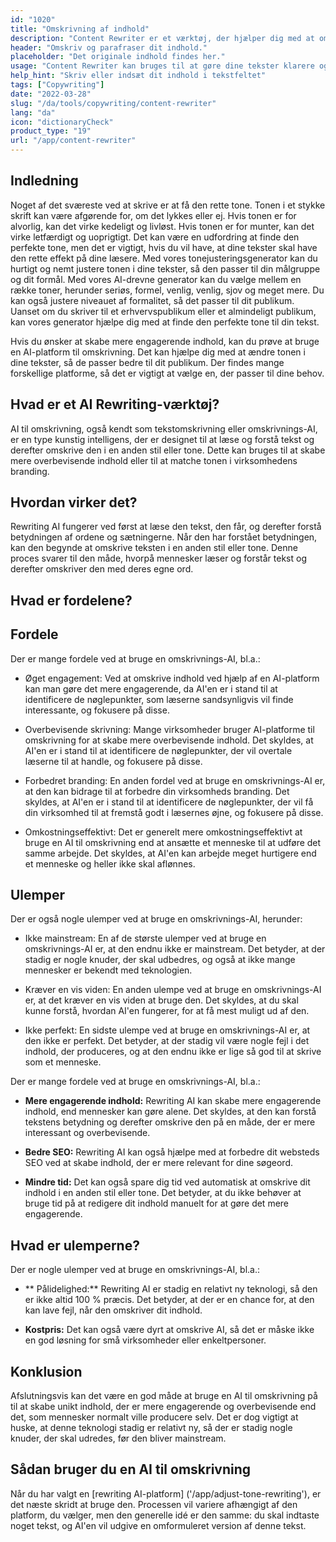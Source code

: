 ```yaml
---
id: "1020"
title: "Omskrivning af indhold"
description: "Content Rewriter er et værktøj, der hjælper dig med at omskrive og parafrasere dit indhold. Det bruges ofte til at forbedre klarheden i din tekst eller til at gøre din tekst mere unik. Content Rewriter kan også hjælpe dig med at forbedre din SEO ved at omskrive dit indhold, så det indeholder dine målnøgleord."
header: "Omskriv og parafraser dit indhold."
placeholder: "Det originale indhold findes her."
usage: "Content Rewriter kan bruges til at gøre dine tekster klarere og mere unikke eller til at forbedre din tekst. Det kan også hjælpe dig med at forbedre din SEO ved at omskrive dit indhold, så det indeholder dine målnøgleord."
help_hint: "Skriv eller indsæt dit indhold i tekstfeltet"
tags: ["Copywriting"]
date: "2022-03-28"
slug: "/da/tools/copywriting/content-rewriter"
lang: "da"
icon: "dictionaryCheck"
product_type: "19"
url: "/app/content-rewriter"
---
```


## Indledning

Noget af det sværeste ved at skrive er at få den rette tone. Tonen i et stykke skrift kan være afgørende for, om det lykkes eller ej. Hvis tonen er for alvorlig, kan det virke kedeligt og livløst. Hvis tonen er for munter, kan det virke letfærdigt og uoprigtigt. Det kan være en udfordring at finde den perfekte tone, men det er vigtigt, hvis du vil have, at dine tekster skal have den rette effekt på dine læsere. Med vores tonejusteringsgenerator kan du hurtigt og nemt justere tonen i dine tekster, så den passer til din målgruppe og dit formål. Med vores AI-drevne generator kan du vælge mellem en række toner, herunder seriøs, formel, venlig, venlig, sjov og meget mere. Du kan også justere niveauet af formalitet, så det passer til dit publikum. Uanset om du skriver til et erhvervspublikum eller et almindeligt publikum, kan vores generator hjælpe dig med at finde den perfekte tone til din tekst.

Hvis du ønsker at skabe mere engagerende indhold, kan du prøve at bruge en AI-platform til omskrivning. Det kan hjælpe dig med at ændre tonen i dine tekster, så de passer bedre til dit publikum. Der findes mange forskellige platforme, så det er vigtigt at vælge en, der passer til dine behov.

## Hvad er et AI Rewriting-værktøj?

AI til omskrivning, også kendt som tekstomskrivning eller omskrivnings-AI, er en type kunstig intelligens, der er designet til at læse og forstå tekst og derefter omskrive den i en anden stil eller tone. Dette kan bruges til at skabe mere overbevisende indhold eller til at matche tonen i virksomhedens branding.

## Hvordan virker det?

Rewriting AI fungerer ved først at læse den tekst, den får, og derefter forstå betydningen af ordene og sætningerne. Når den har forstået betydningen, kan den begynde at omskrive teksten i en anden stil eller tone. Denne proces svarer til den måde, hvorpå mennesker læser og forstår tekst og derefter omskriver den med deres egne ord.

## Hvad er fordelene?

## Fordele

Der er mange fordele ved at bruge en omskrivnings-AI, bl.a.:

- Øget engagement: Ved at omskrive indhold ved hjælp af en AI-platform kan man gøre det mere engagerende, da AI'en er i stand til at identificere de nøglepunkter, som læserne sandsynligvis vil finde interessante, og fokusere på disse.

- Overbevisende skrivning: Mange virksomheder bruger AI-platforme til omskrivning for at skabe mere overbevisende indhold. Det skyldes, at AI'en er i stand til at identificere de nøglepunkter, der vil overtale læserne til at handle, og fokusere på disse.

- Forbedret branding: En anden fordel ved at bruge en omskrivnings-AI er, at den kan bidrage til at forbedre din virksomheds branding. Det skyldes, at AI'en er i stand til at identificere de nøglepunkter, der vil få din virksomhed til at fremstå godt i læsernes øjne, og fokusere på disse.

- Omkostningseffektivt: Det er generelt mere omkostningseffektivt at bruge en AI til omskrivning end at ansætte et menneske til at udføre det samme arbejde. Det skyldes, at AI'en kan arbejde meget hurtigere end et menneske og heller ikke skal aflønnes.

## Ulemper

Der er også nogle ulemper ved at bruge en omskrivnings-AI, herunder:

- Ikke mainstream: En af de største ulemper ved at bruge en omskrivnings-AI er, at den endnu ikke er mainstream. Det betyder, at der stadig er nogle knuder, der skal udbedres, og også at ikke mange mennesker er bekendt med teknologien.

- Kræver en vis viden: En anden ulempe ved at bruge en omskrivnings-AI er, at det kræver en vis viden at bruge den. Det skyldes, at du skal kunne forstå, hvordan AI'en fungerer, for at få mest muligt ud af den.

- Ikke perfekt: En sidste ulempe ved at bruge en omskrivnings-AI er, at den ikke er perfekt. Det betyder, at der stadig vil være nogle fejl i det indhold, der produceres, og at den endnu ikke er lige så god til at skrive som et menneske.

Der er mange fordele ved at bruge en omskrivnings-AI, bl.a.:

- **Mere engagerende indhold:** Rewriting AI kan skabe mere engagerende indhold, end mennesker kan gøre alene. Det skyldes, at den kan forstå tekstens betydning og derefter omskrive den på en måde, der er mere interessant og overbevisende.

- **Bedre SEO:** Rewriting AI kan også hjælpe med at forbedre dit websteds SEO ved at skabe indhold, der er mere relevant for dine søgeord.

- **Mindre tid:** Det kan også spare dig tid ved automatisk at omskrive dit indhold i en anden stil eller tone. Det betyder, at du ikke behøver at bruge tid på at redigere dit indhold manuelt for at gøre det mere engagerende.

## Hvad er ulemperne?

Der er nogle ulemper ved at bruge en omskrivnings-AI, bl.a.:

- ** Pålidelighed:** Rewriting AI er stadig en relativt ny teknologi, så den er ikke altid 100 % præcis. Det betyder, at der er en chance for, at den kan lave fejl, når den omskriver dit indhold.

- **Kostpris:** Det kan også være dyrt at omskrive AI, så det er måske ikke en god løsning for små virksomheder eller enkeltpersoner.

## Konklusion

Afslutningsvis kan det være en god måde at bruge en AI til omskrivning på til at skabe unikt indhold, der er mere engagerende og overbevisende end det, som mennesker normalt ville producere selv. Det er dog vigtigt at huske, at denne teknologi stadig er relativt ny, så der er stadig nogle knuder, der skal udredes, før den bliver mainstream.

## Sådan bruger du en AI til omskrivning

Når du har valgt en [rewriting AI-platform] ('/app/adjust-tone-rewriting'), er det næste skridt at bruge den. Processen vil variere afhængigt af den platform, du vælger, men den generelle idé er den samme: du skal indtaste noget tekst, og AI'en vil udgive en omformuleret version af denne tekst.
